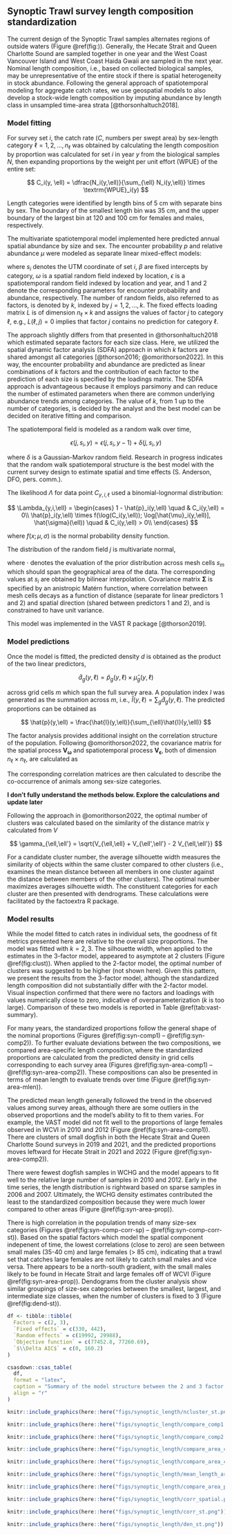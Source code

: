 
## Synoptic Trawl survey length composition standardization

The current design of the Synoptic Trawl samples alternates regions of outside waters (Figure \@ref(fig:)). 
Generally, the Hecate Strait and Queen Charlotte Sound are sampled together in one year and the West Coast Vancouver Island and West Coast Haida Gwaii are sampled in the next year.
Nominal length composition, i.e., based on collected biological samples, may be unrepresentative of the entire stock if there is spatial heterogeneity in stock abundance.
Following the general approach of spatiotemporal modeling for aggregate catch rates, we use geospatial models to also develop a stock-wide length composition by imputing abundance by length class in unsampled time-area strata [@thorsonhaltuch2018].

### Model fitting

For survey set $i$, the catch rate ($C$, numbers per swept area) by sex-length category $\ell = 1, 2, \ldots, n_{\ell}$ was obtained by calculating the length composition by proportion was calculated for set $i$ in year $y$ from the biological samples $N$, then expanding proportions by the weight per unit effort (WPUE) of the entire set:

$$
C_i(y, \ell) = \dfrac{N_i(y,\ell)}{\sum_{\ell} N_i(y,\ell)} \times \textrm{WPUE}_i(y)
$$

Length categories were identified by length bins of 5 cm with separate bins by sex. 
The boundary of the smallest length bin was 35 cm, and the upper boundary of the largest bin at 120 and 100 cm for females and males, respectively. 

The multivariate spatiotemporal model implemented here predicted annual spatial abundance by size and sex. 
The encounter probability $p$ and relative abundance $\mu$ were modeled as separate linear mixed-effect models:

\begin{align}
  p_i(y,\ell) &= \textrm{logit}\left(\beta_1(\ell) + \sum_{j=1}^{k_{\omega1}} L_{\omega1}(\ell, j) \times \omega_1(j, s_i) + \sum_{j=1}^{k_{\epsilon1}} L_{\epsilon1}(\ell, j) \times \epsilon_1(j, s_i, y)\right)\\
  \mu_i(y,\ell) &= \exp\left(\beta_2(\ell) + \sum_{j=1}^{k_{\omega2}} L_{\omega2}(\ell, j) \times \omega_2(j, s_i) + \sum_{j=1}^{k_{\epsilon2}} L_{\epsilon2}(\ell, j) \times \epsilon_2(j, s_i, y)\right)
\end{align}

where $s_i$ denotes the UTM coordinate of set $i$, $\beta$ are fixed intercepts by category, $\omega$ is a spatial random field indexed by location, $\epsilon$ is a spatiotemporal random field indexed by location and year, and 1 and 2 denote the corresponding parameters for encounter probability and abundance, respectively. 
The number of random fields, also referred to as factors, is denoted by $k$, indexed by $j = 1, 2, \ldots, k$. 
The fixed effects loading matrix $L$ is of dimension $n_\ell \times k$ and assigns the values of factor $j$ to category $\ell$, e.g., $L(\ell,j) = 0$ implies that factor $j$ contains no prediction for category $\ell$. 

The approach slightly differs from that presented in @thorsonhaltuch2018 which estimated separate factors for each size class.
Here, we utilized the spatial dynamic factor analysis (SDFA) approach in which $k$ factors are shared amongst all categories [@thorson2016; @omorithorson2022]. 
In this way, the encounter probability and abundance are predicted as linear combinations of $k$ factors and the contribution of each factor to the prediction of each size is specified by the loadings matrix. 
The SDFA approach is advantageous because it employs parsimony and can reduce the number of estimated parameters when there are common underlying abundance trends among categories.
The value of $k$, from 1 up to the number of categories, is decided by the analyst and the best model can be decided on iterative fitting and comparison.

The spatiotemporal field is modeled as a random walk over time,

$$
\epsilon(j, s_i, y) = \epsilon(j, s_i, y-1) + \delta(j, s_i, y)
$$

where $\delta$ is a Gaussian-Markov random field. Research in progress indicates that the random walk spatiotemporal structure is the best model with the current survey design to estimate spatial and time effects (S. Anderson, DFO, pers. comm.).

The likelihood $\Lambda$ for data point $C_{y,i,\ell}$ used a binomial-lognormal distribution:

$$
\Lambda_{y,i,\ell} = 
\begin{cases}
1 - \hat{p}_i(y,\ell) \quad & C_i(y,\ell) = 0\\
\hat{p}_i(y,\ell) \times f(\log(C_i(y,\ell)); \log[\hat{\mu}_i(y,\ell)], \hat{\sigma}(\ell)) \quad & C_i(y,\ell) > 0\\
\end{cases}
$$

where $f(x;\mu,\sigma)$ is the normal probability density function.

The distribution of the random field $j$ is multivariate normal,

\begin{align}
\omega_1(j, \cdot) &\sim MVN(0, \bm{\Sigma_1})\\
\omega_2(j, \cdot) &\sim MVN(0, \bm{\Sigma_2})\\
\delta_1(j, \cdot, y) &\sim MVN(0, \bm{\Sigma_1})\\
\delta_2(j, \cdot, y) &\sim MVN(0, \bm{\Sigma_2})
\end{align}

where $\cdot$ denotes the evaluation of the prior distribution across mesh cells $s_m$ which should span the geographical area of the data. 
The corresponding values at $s_i$ are obtained by bilinear interpolation. 
Covariance matrix $\bm{\Sigma}$ is specified by an anistropic Matérn function, where correlation between mesh cells decays as a function of distance (separate for linear predictors 1 and 2) and spatial direction (shared between predictors 1 and 2), and is constrained to have unit variance.

This model was implemented in the VAST R package [@thorson2019].

### Model predictions

Once the model is fitted, the predicted density $d$ is obtained as the product of the two linear predictors,

$$
\hat{d}_g(y,\ell) = \hat{p}_g(y,\ell) \times \hat{\mu}_g(y,\ell)
$$

across grid cells $m$ which span the full survey area. 
A population index $I$ was generated as the summation across $m$, i.e., $\hat{I}(y,\ell) = \sum_g \hat{d}_g(y,\ell)$.
The predicted proportions can be obtained as

$$
\hat{p}(y,\ell) = \frac{\hat{I}(y,\ell)}{\sum_{\ell}\hat{I}(y,\ell)}
$$

The factor analysis provides additional insight on the correlation structure of the population. Following @omorithorson2022, the covariance matrix for the spatial process $\bm{V_{\omega}}$ and spatiotemporal process $\bm{V_{\epsilon}}$, both of dimension $n_\ell \times n_\ell$, are calculated as

\begin{align}
\bm{V_{\omega}} &= \bm{L_{\omega1}}\bm{L_{\omega1}}^T + \bm{L_{\omega2}}\bm{L_{\omega2}}^T\\
\bm{V_{\epsilon}} &= \bm{L_{\epsilon1}}\bm{L_{\epsilon1}}^T + \bm{L_{\epsilon2}}\bm{L_{\epsilon2}}^T\\
\end{align}

The corresponding correlation matrices are then calculated to describe the co-occurrence of animals among sex-size categories.

**I don't fully understand the methods below. Explore the calculations and update later**

Following the approach in @omorithorson2022, the optimal number of clusters was calculated based on the similarity of the distance matrix $\gamma$ calculated from $V$

$$
\gamma_{\ell,\ell'} = \sqrt{V_{\ell,\ell} + V_{\ell',\ell'} - 2 V_{\ell,\ell'}}
$$

For a candidate cluster number, the average silhouette width measures the similarity of objects within the same cluster compared to other clusters (i.e., examines the mean distance between all members in one cluster against the distance between members of the other clusters). 
The optimal number maximizes averages silhouette width.
The constituent categories for each cluster are then presented with dendrograms. 
These calculations were facilitated by the factoextra R package.

### Model results

While the model fitted to catch rates in individual sets, the goodness of fit metrics presented here are relative to the overall size proportions. 
The model was fitted with $k=2,3$. 
The silhouette width, when applied to the estimates in the 3-factor model, appeared to asymptote at 2 clusters (Figure \@ref(fig:clust)).
When applied to the 2-factor model, the optimal number of clusters was suggested to be higher (not shown here). Given this pattern, we present the results from the 3-factor model, although the standardized length composition did not substantially differ with the 2-factor model.
Visual inspection confirmed that there were no factors and loadings with values numerically close to zero, indicative of overparameterization ($k$ is too large). 
Comparison of these two models is reported in Table \@ref(tab:vast-summary).

For many years, the standardized proportions follow the general shape of the nominal proportions (Figures \@ref(fig:syn-comp1) -- \@ref(fig:syn-comp2)).
To further evaluate deviations between the two compositions, we compared area-specific length composition, where the standardized proportions are calculated from the predicted density in grid cells corresponding to each survey area (Figures \@ref(fig:syn-area-comp1) -- \@ref(fig:syn-area-comp2)). 
These compositions can also be presented in terms of mean length to evaluate trends over time (Figure \@ref(fig:syn-area-mlen)). 

The predicted mean length generally followed the trend in the observed values among survey areas, although there are some outliers in the observed proportions and the model's ability to fit to them varies. 
For example, the VAST model did not fit well to the proportions of large females observed in WCVI in 2010 and 2012 (Figure \@ref(fig:syn-area-comp1)).
There are clusters of small dogfish in both the Hecate Strait and Queen Charlotte Sound surveys in 2019 and 2021, and the predicted proportions moves leftward for Hecate Strait in 2021 and 2022 (Figure \@ref(fig:syn-area-comp2)).

There were fewest dogfish samples in WCHG and the model appears to fit well to the relative large number of samples in 2010 and 2012. 
Early in the time series, the length distribution is rightward based on sparse samples in 2006 and 2007.
Ultimately, the WCHG density estimates contributed the least to the standardized composition because they were much lower compared to other areas (Figure \@ref(fig:syn-area-prop)). 

There is high correlation in the population trends of many size-sex categories (Figures \@ref(fig:syn-comp-corr-sp) -- \@ref(fig:syn-comp-corr-st)).
Based on the spatial factors which model the spatial component indepenent of time, the lowest correlations (close to zero) are seen between small males (35-40 cm) and large females (> 85 cm), indicating that a trawl set that catches large females are not likely to catch small males and vice versa.
There appears to be a north-south gradient, with the small males likely to be found in Hecate Strait and large females off of WCVI (Figure \@ref(fig:syn-area-prop)).
Dendograms from the cluster analysis show similar groupings of size-sex categories between the smallest, largest, and intermediate size classes, when the number of clusters is fixed to 3 (Figure \@ref(fig:dend-st)).

```r
df <- tibble::tibble(
  Factors = c(2, 3),
  `Fixed effects` = c(330, 442),
  `Random effects` = c(19992, 29988),
  `Objective function` = c(77452.8, 77260.69),
  `$\\Delta AIC$` = c(0, 160.2) 
)

csasdown::csas_table(
  df,
  format = "latex",
  caption = "Summary of the model structure between the 2 and 3 factor models, including the number of parameters (fixed effects and random effects) and the objective function value. The AIC is calculated without the number of random effects.",
  align = "r"
)

```

```r
knitr::include_graphics(here::here("figs/synoptic_length/ncluster_st.png"))
```

```r
knitr::include_graphics(here::here("figs/synoptic_length/compare_comp1.png"))
```

```r
knitr::include_graphics(here::here("figs/synoptic_length/compare_comp2.png"))
```

```r
knitr::include_graphics(here::here("figs/synoptic_length/compare_area_comp1.png"))
```

```r
knitr::include_graphics(here::here("figs/synoptic_length/compare_area_comp2.png"))
```

```r
knitr::include_graphics(here::here("figs/synoptic_length/mean_length_area.png"))
```

```r
knitr::include_graphics(here::here("figs/synoptic_length/compare_area_prop.png"))
```

```r
knitr::include_graphics(here::here("figs/synoptic_length/corr_spatial.png"))
```

```r
knitr::include_graphics(here::here("figs/synoptic_length/corr_st.png"))
```

```r
knitr::include_graphics(here::here("figs/synoptic_length/den_st.png"))
```
